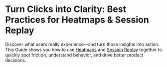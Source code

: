 # Turn Clicks into Clarity: Best Practices for Heatmaps & Session Replay

Discover what users really experience—and turn those insights into action. This Guide shows you how to use [Heatmaps](/docs/session-replay/heatmaps) and [Session Replay](/docs/session-replay) together to quickly spot friction, understand behavior, and drive better product decisions.